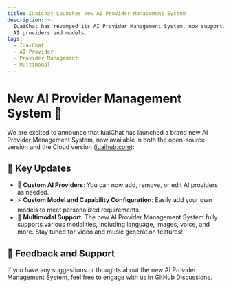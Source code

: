 ```yaml
---
title: IuaiChat Launches New AI Provider Management System
description: >-
  IuaiChat has revamped its AI Provider Management System, now supporting custom
  AI providers and models.
tags:
  - IuaiChat
  - AI Provider
  - Provider Management
  - Multimodal
---
```


# New AI Provider Management System 🎉

We are excited to announce that IuaiChat has launched a brand new AI Provider Management System, now available in both the open-source version and the Cloud version ([iuaihub.com](https://iuaihub.com)):

## 🚀 Key Updates

- 🔮 **Custom AI Providers**: You can now add, remove, or edit AI providers as needed.
- ⚡️ **Custom Model and Capability Configuration**: Easily add your own models to meet personalized requirements.
- 🌈 **Multimodal Support**: The new AI Provider Management System fully supports various modalities, including language, images, voice, and more. Stay tuned for video and music generation features!

## 📢 Feedback and Support

If you have any suggestions or thoughts about the new AI Provider Management System, feel free to engage with us in GitHub Discussions.
